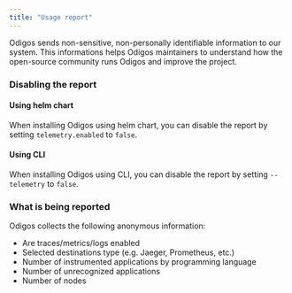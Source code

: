 ```yaml
---
title: "Usage report"
---
```


Odigos sends non-sensitive, non-personally identifiable information to our system.
This informations helps Odigos maintainers to understand how the open-source community runs Odigos and
improve the project.

### Disabling the report

#### Using helm chart

When installing Odigos using helm chart, you can disable the report by setting `telemetry.enabled` to `false`.

#### Using CLI

When installing Odigos using CLI, you can disable the report by setting `--telemetry` to `false`.

### What is being reported

Odigos collects the following anonymous information:

- Are traces/metrics/logs enabled
- Selected destinations type (e.g. Jaeger, Prometheus, etc.)
- Number of instrumented applications by programming language
- Number of unrecognized applications
- Number of nodes
